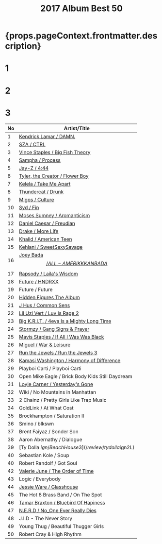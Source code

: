 ﻿---
title: 2017 Album Best 50
tabs: ['2019', '2018', '2017', '2016']
description: 2017 Black Music Album Best 50 by planet.ky
keywords: '2017, album best 50, CD best 50, black music, Hip-Hop, Rap, Soul, R&B'
---


<h1> {props.pageContext.frontmatter.description} </h1>

<Row>
<Column colMd={3} colLg={3} noGutterMdLeft>
<h1>1</h1>
<Review1 />
</Column>
<Column colMd={3} colLg={3} noGutterMdLeft>
<h1>2</h1>
<Review2 />
</Column>
<Column colMd={3} colLg={3} noGutterMdLeft>
<h1>3</h1>
<Review3 />
</Column>
</Row>

| No  | Artist/Title                                                                          | 
| --  | ------------------------------------------------------------------------------------- | 
| 1	  |[Kendrick Lamar / DAMN.](/review/kendricklamar5L)	                                  |
| 2	  |[SZA / CTRL](/review/sza1L)	                                                          |
| 3	  |[Vince Staples / Big Fish Theory](/review/vincestaples3L)	                          |
| 4	  |[Sampha / Process](http://planetky.com/sampha1.htm)	                                  |
| 5	  |[Jay-Z / 4:44](http://planetky.com/jayz12.htm)	                                      |
| 6	  |[Tyler, the Creator / Flower Boy](http://planetky.com/tyler3.htm)	                  |
| 7	  |[Kelela / Take Me Apart](http://planetky.com/kelela2.htm)	                          |
| 8	  |[Thundercat / Drunk](http://planetky.com/thundercat1.htm)	                          |
| 9	  |[Migos / Culture](http://planetky.com/migos1.htm)	                                  |
| 10  |[Syd / Fin](http://planetky.com/syd1.htm)	                                          |
| 11  |[Moses Sumney / Aromanticism](/review/mosessumney1L)	                                  |
| 12  |[Daniel Caesar / Freudian](/review/danielcaesar1L)	                                  |
| 13  |[Drake / More Life](/review/drake7L)	                                                  |
| 14  |[Khalid / American Teen	](http://planetky.com/khalid1.htm)	                          |
| 15  |[Kehlani / SweetSexySavage](http://planetky.com/kehlani1.htm)	                      |
| 16  |[Joey Bada$$ / ALL-AMERIKKKAN BADA$$	](http://planetky.com/joeybadass2.htm)	          |
| 17  |[Rapsody / Laila's Wisdom](/review/rapsody1L)	                                      |
| 18  |[Future / HNDRXX	](/review/future4L)	                                                  |
| 19  |	Future / Future						                                                  |
| 20  |[Hidden Figures The Album](http://planetky.com/hiddenfigures.htm)	                  |
| 21  |[J Hus / Common Sens](/review/jhus1L)	                                              |
| 22  |[Lil Uzi Vert / Luv Is Rage 2](/review/liluzivert1L)	                                  |
| 23  |[Big K.R.I.T. / 4eva Is a Mighty Long Time](/review/bigkrit3L)	                      |
| 24  |[Stormzy / Gang Signs & Prayer](http://planetky.com/stormzy1.htm)	                  |
| 25  |[Mavis Staples / If All I Was Was Black](/review/mavisstaples4L)	                      |
| 26  |[Miguel / War & Leisure](/review/miguel3L)	                                          |
| 27  |[Run the Jewels / Run the Jewels 3](http://planetky.com/runthejewels3.htm)             |
| 28  |[Kamasi Washington / Harmony of Difference](http://planetky.com/kamasiwashington2.htm) |
| 29  |	Playboi Carti / Playboi Carti						                                  |
| 30  |	Open Mike Eagle / Brick Body Kids Still Daydream						              |
| 31  |[Loyle Carner / Yesterday's Gone](/review/loylecarner1L)	                              |
| 32  |	Wiki / No Mountains in Manhattan						                              |
| 33  |	2 Chainz / Pretty Girls Like Trap Music						                          |
| 34  |	GoldLink / At What Cost						                                          |
| 35  |	Brockhampton / Saturation II						                                  |
| 36  |	Smino / blkswn						                                                  |
| 37  |	Brent Faiyaz / Sonder Son						                                      |
| 38  |	Aaron Abernathy / Dialogue						                                      |
| 39  |[Ty Dolla $ign / Beach House 3](/review/tydolla$ign2L)	                              |
| 40  |	Sebastian Kole / Soup						                                          |
| 40  |	Robert Randolf / Got Soul						                                      |
| 42  |[Valerie June / The Order of Time](http://planetky.com/valeriejune1.htm)	              |
| 43  |	Logic / Everybody			                                                          |
| 44  |[Jessie Ware / Glasshouse](/review/jessieware3L)	                                      |
| 45  |	The Hot 8 Brass Band / On The Spot						                              |
| 46  |[Tamar Braxton / Bluebird Of Hapiness](/review/tamarbraxton3L)	                      |
| 47  |[N.E.R.D / No_One Ever Really Dies](/review/nerd3L)	                                  |
| 48  |	J.I.D - The Never Story						                                          |
| 49  |	Young Thug / Beautiful Thugger Girls						                          |
| 50  |	Robert Cray & High Rhythm						                                      | 